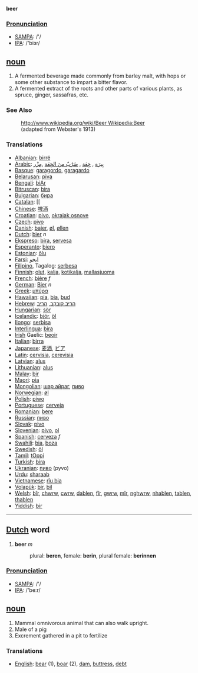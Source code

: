 '''beer'''

===[[Pronunciation]]===
*[[w:SAMPA|SAMPA]]: /'/
*[[w:IPA|IPA]]: /'biɜr/

== [[noun]] ==
# A fermented beverage made commonly from barley malt, with hops or some other substance to impart a bitter flavor.
# A fermented extract of the roots and other parts of various plants, as spruce, ginger, sassafras, etc.

=== See Also ===
:[[http://www.wikipedia.org/wiki/Beer Wikipedia:Beer]]
:(adapted from Webster's 1913)

=== Translations ===
*[[Albanian]]: [[birrë]]
*[[Arabic]]: [[بِيرَة]] , [[جِعَة]] , [[ضَرْبٌ منَ الجِعَة]] ,[[مِزْر]] 
*[[Basque]]: [[garagordo]], [[garagardo]]
*[[Belarusan]]: [[piva]]
*[[Bengali]]: [[biAr]]
*[[Bitruscan]]: [[bira]]
*[[Bulgarian]]: [[бира]]
*[[Catalan]]: [[
*[[Chinese]]: [[啤酒]]
*[[Croatian]]: [[pivo]], [[okrajak osnove]]
*[[Czech]]: [[pivo]]
*[[Danish]]: [[bajer]], [[øl]], [[øllen]]
*[[Dutch]]: [[bier]] ''n''
*[[Ekspreso]]: [[bira]], [[servesa]]
*[[Esperanto]]: [[biero]]
*[[Estonian]]: [[õlu]]
*[[Farsi]]: [[ابجو]]
*[[Filipino]], Tagalog: [[serbesa]]
*[[Finnish]]: [[olut]], [[kalja]], [[kotikalja]], [[mallasjuoma]]
*[[French]]: [[bière]] ''f''
*[[German]]: [[Bier]] ''n''
*[[Greek]]: [[μπύρα]]
*[[Hawaiian]]: [[pia]], [[bia]], [[bud]] 
*[[Hebrew]]: [[הריב קובקב]], [[הריב]]
*[[Hungarian]]: [[sör]]
*[[Icelandic]]: [[bjór]], [[öl]]
*[[Ilongo]]: [[serbisa]]
*[[Interlingua]]: [[bira]]
*[[Irish]] Gaelic: [[beoir]]
*[[Italian]]: [[birra]]
*[[Japanese]]: [[麦酒]], [[ビア]]
*[[Latin]]: [[cervisia]], [[cerevisia]]
*[[Latvian]]: [[alus]]
*[[Lithuanian]]: [[alus]]
*[[Malay]]: [[bir]]
*[[Maori]]: [[pia]]
*[[Mongolian]]: [[шар айраг]], [[пиво]]
*[[Norwegian]]: [[øl]]
*[[Polish]]: [[piwo]]
*[[Portuguese]]: [[cerveja]]
*[[Romanian]]: [[bere]]
*[[Russian]]: [[пиво]]
*[[Slovak]]: [[pivo]]
*[[Slovenian]]: [[pivo]], [[ol]]
*[[Spanish]]: [[cerveza]] ''f''
*[[Swahili]]: [[bia]], [[boza]]
*[[Swedish]]: [[öl]]
*[[Tamil]]: [[tOppi ]]
*[[Turkish]]: [[bira]]
*[[Ukranian]]: [[пиво]] (pyvo)
*[[Urdu]]: [[sharaab]]
*[[Vietnamese]]: [[r­îu bia]]
*[[Volapük]]: [[bir]], [[bil]]
*[[Welsh]]: [[bîr]], [[chwrw]], [[cwrw]], [[dablen]], [[fîr]], [[gwrw]], [[mîr]], [[nghwrw]], [[nhablen]], [[tablen]], [[thablen]]
*[[Yiddish]]: [[bir]]

----

== [[Dutch]] word ==
#'''beer''' ''m''
#:plural: '''beren''', female: '''berin''', plural female: '''berinnen'''

=== [[Pronunciation]] ===
*[[w:SAMPA|SAMPA]]: /'/
*[[w:IPA|IPA]]: /'be:r/

== [[noun]] ==

# Mammal omnivorous animal that can also walk upright.
# Male of a pig
# Excrement gathered in a pit to fertilize

===Translations===
*[[English]]: [[bear]] (1), [[boar]] (2), [[dam]], [[buttress]], [[debt]]